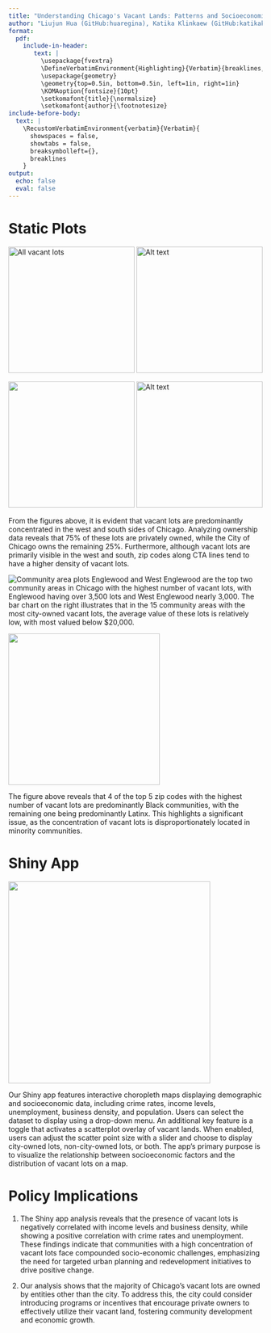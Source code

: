 ```yaml
---
title: "Understanding Chicago's Vacant Lands: Patterns and Socioeconomic Associations"
author: "Liujun Hua (GitHub:huaregina), Katika Klinkaew (GitHub:katikaklinkaew), Liling Shen(GitHub: SherlynLS)"
format: 
  pdf:
    include-in-header: 
       text: |
         \usepackage{fvextra}
         \DefineVerbatimEnvironment{Highlighting}{Verbatim}{breaklines,commandchars=\\\{\}}
         \usepackage{geometry}
         \geometry{top=0.5in, bottom=0.5in, left=1in, right=1in} 
         \KOMAoption{fontsize}{10pt} 
         \setkomafont{title}{\normalsize} 
         \setkomafont{author}{\footnotesize}
include-before-body:
  text: |
    \RecustomVerbatimEnvironment{verbatim}{Verbatim}{
      showspaces = false,
      showtabs = false,
      breaksymbolleft={},
      breaklines
    }
output:
  echo: false
  eval: false
---
```

# Static Plots 
![All vacant lots](Slides/all_vacant_lots.png){width=250px}
![Alt text](Slides/City_vacant_locations.png){width=250px}

![](Slides/private_vacant_locations.png){width=250px}
![Alt text](Slides/ctalines.png){width=250px}


From the figures above, it is evident that vacant lots are predominantly concentrated in the west and south sides of Chicago. Analyzing ownership data reveals that 75% of these lots are privately owned, while the City of Chicago owns the remaining 25%. Furthermore, although vacant lots are primarily visible in the west and south, zip codes along CTA lines tend to have a higher density of vacant lots.

![Community area plots](Slides/community_plots.png)
Englewood and West Englewood are the top two community areas in Chicago with the highest number of vacant lots, with Englewood having over 3,500 lots and West Englewood nearly 3,000. The bar chart on the right illustrates that in the 15 community areas with the most city-owned vacant lots, the average value of these lots is relatively low, with most valued below $20,000.

![](Slides/racial_composition.png){width=300px}

The figure above reveals that 4 of the top 5 zip codes with the highest number of vacant lots are predominantly Black communities, with the remaining one being predominantly Latinx. This highlights a significant issue, as the concentration of vacant lots is disproportionately located in minority communities.

# Shiny App
![](Slides/shiny.png){width=400px}

Our Shiny app features interactive choropleth maps displaying demographic and socioeconomic data, including crime rates, income levels, unemployment, business density, and population. Users can select the dataset to display using a drop-down menu. An additional key feature is a toggle that activates a scatterplot overlay of vacant lands. When enabled, users can adjust the scatter point size with a slider and choose to display city-owned lots, non-city-owned lots, or both. The app's primary purpose is to visualize the relationship between socioeconomic factors and the distribution of vacant lots on a map.


# Policy Implications
1. The Shiny app analysis reveals that the presence of vacant lots is negatively correlated with income levels and business density, while showing a positive correlation with crime rates and unemployment. These findings indicate that communities with a high concentration of vacant lots face compounded socio-economic challenges, emphasizing the need for targeted urban planning and redevelopment initiatives to drive positive change.

2. Our analysis shows that the majority of Chicago's vacant lots are owned by entities other than the city. To address this, the city could consider introducing programs or incentives that encourage private owners to effectively utilize their vacant land, fostering community development and economic growth.